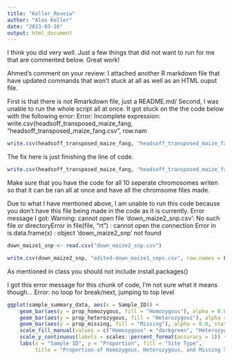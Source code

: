 ```yaml
---
title: "Keller_Reveiw"
author: "Alex Keller"
date: "2023-03-16"
output: html_document
---
```

I think you did very well. Just a few things that did not want to run for me that are commented below.
Great work!

Ahmed's comment on your review: I attached another R markdown file that have updated commands that won't stuck at all as well as an HTML ouput file.


First is that there is not Rmarkdown file, just a README.md/ 
Second, I was unable to run the whole script all at once. It got stuck on the the code below with the following error:
Error: Incomplete expression: write.csv(headsoff_transposed_maize_fang, "headsoff_transposed_maize_fang.csv", row.nam
```r
write.csv(headsoff_transposed_maize_fang, "headsoff_transposed_maize_fang.csv", row.nam
```

The fix here is just finishing the line of code.
```r
write.csv(headsoff_transposed_maize_fang, "headsoff_transposed_maize_fang.csv", row.names = FALSE)
```


Make sure that you have the code for all 10 seperate chromosomes writen so that it can be ran all at once and have all the chromsome files made.

Due to what I have mentioned above, I am unable to run this code because you don't have this file being made in the code as it is currently.
Error message I got:
  Warning: cannot open file 'down_maize2_snp.csv': No such file or directoryError in file(file, "rt") : cannot open the connection
  Error in is.data.frame(x) : object 'down_maize2_snp' not found

```r
down_maize1_snp <- read.csv("down_maize2_snp.csv")

write.csv(down_maize2_snp, "edited-down_maize1_snps.csv", row.names = FALSE)
```

As mentioned in class you should not include install.packages()

I got this error message for this chunk of code, I'm not sure what it means though...
Error: no loop for break/next, jumping to top level

```r
ggplot(sample_summary_data, aes(x = Sample_ID)) +
    geom_bar(aes(y = prop_homozygous, fill = "Homozygous"), alpha = 0.8, stat = "identity") +
    geom_bar(aes(y = prop_heterozygous, fill = "Heterozygous"), alpha = 0.8, stat = "identity") +
    geom_bar(aes(y = prop_missing, fill = "Missing"), alpha = 0.8, stat = "identity") +
    scale_fill_manual(values = c("Homozygous" = "darkgreen", "Heterozygous" = "yellow", "Missing" = "gray")) +
    scale_y_continuous(labels = scales::percent_format(accuracy = 1)) +
    labs(x = "Sample ID", y = "Proportion", fill = "Site Type", 
         title = "Proportion of Homozygous, Heterozygous, and Missing Sites by Sample ID")
```


